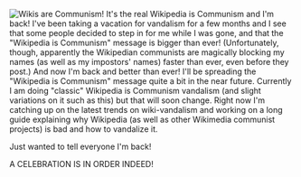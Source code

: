 [[Image:Hammer_sickle_clean.png|thumb|Wikis are Communism!]]
It's the real Wikipedia is Communism and I'm back! I've been taking a vacation for vandalism for a few months and I see that some people decided to step in for me while I was gone, and that the "Wikipedia is Communism" message is bigger than ever! (Unfortunately, though, apparently the Wikipedian communists are magically blocking my names (as well as my impostors' names) faster than ever, even before they post.) And now I'm back and better than ever! I'll be spreading the "Wikipedia is Communism" message quite a bit in the near future. Currently I am doing "classic" Wikipedia is Communism vandalism (and slight variations on it such as this) but that will soon change. Right now I'm catching up on the latest trends on wiki-vandalism and working on a long guide explaining why Wikipedia (as well as other Wikimedia communist projects) is bad and how to vandalize it.

Just wanted to tell everyone I'm back!

A CELEBRATION IS IN ORDER INDEED!
